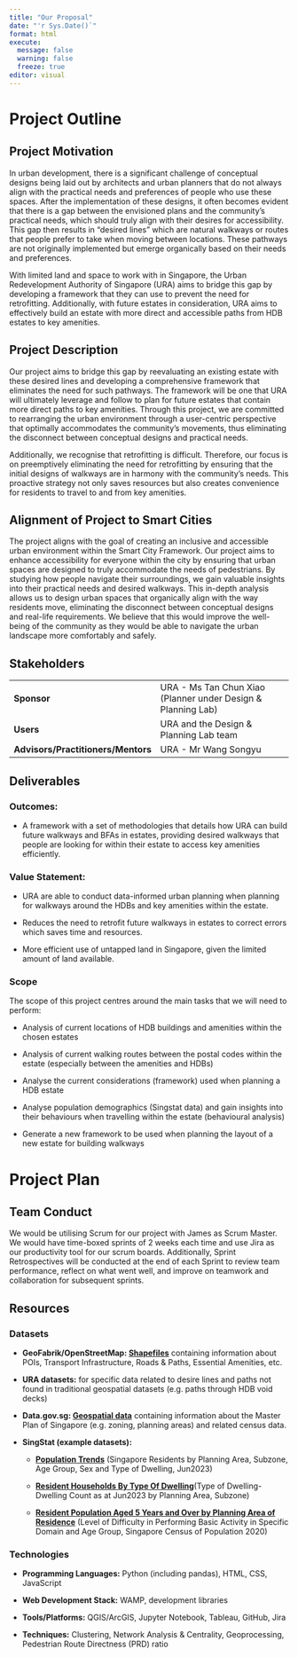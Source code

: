 ```yaml
---
title: "Our Proposal"
date: "'r Sys.Date()`"
format: html
execute: 
  message: false
  warning: false
  freeze: true
editor: visual
---
```


# Project Outline

## Project Motivation

In urban development, there is a significant challenge of conceptual designs being laid out by architects and urban planners that do not always align with the practical needs and preferences of people who use these spaces. After the implementation of these designs, it often becomes evident that there is a gap between the envisioned plans and the community's practical needs, which should truly align with their desires for accessibility. This gap then results in “desired lines” which are natural walkways or routes that people prefer to take when moving between locations. These pathways are not originally implemented but emerge organically based on their needs and preferences.

With limited land and space to work with in Singapore, the Urban Redevelopment Authority of Singapore (URA) aims to bridge this gap by developing a framework that they can use to prevent the need for retrofitting. Additionally, with future estates in consideration, URA aims to effectively build an estate with more direct and accessible paths from HDB estates to key amenities.

## Project Description

Our project aims to bridge this gap by reevaluating an existing estate with these desired lines and developing a comprehensive framework that eliminates the need for such pathways. The framework will be one that URA will ultimately leverage and follow to plan for future estates that contain more direct paths to key amenities. Through this project, we are committed to rearranging the urban environment through a user-centric perspective that optimally accommodates the community's movements, thus eliminating the disconnect between conceptual designs and practical needs.

Additionally, we recognise that retrofitting is difficult. Therefore, our focus is on preemptively eliminating the need for retrofitting by ensuring that the initial designs of walkways are in harmony with the community's needs. This proactive strategy not only saves resources but also creates convenience for residents to travel to and from key amenities.

## **Alignment of Project to Smart Cities**

The project aligns with the goal of creating an inclusive and accessible urban environment within the Smart City Framework. Our project aims to enhance accessibility for everyone within the city by ensuring that urban spaces are designed to truly accommodate the needs of pedestrians. By studying how people navigate their surroundings, we gain valuable insights into their practical needs and desired walkways. This in-depth analysis allows us to design urban spaces that organically align with the way residents move, eliminating the disconnect between conceptual designs and real-life requirements. We believe that this would improve the well-being of the community as they would be able to navigate the urban landscape more comfortably and safely. 

## **Stakeholders**

|                                    |                                                               |
|--------------------------|---------------------------------------------|
| **Sponsor**                        | URA - Ms Tan Chun Xiao (Planner under Design & Planning Lab)  |
| **Users**                          | URA and the Design & Planning Lab team                        |
| **Advisors/Practitioners/Mentors** | URA - Mr Wang Songyu                                          |

## **Deliverables**

### **Outcomes:** 

-   A framework with a set of methodologies that details how URA can build future walkways and BFAs in estates, providing desired walkways that people are looking for within their estate to access key amenities efficiently.

### **Value Statement:** 

-   URA are able to conduct data-informed urban planning when planning for walkways around the HDBs and key amenities within the estate.

-   Reduces the need to retrofit future walkways in estates to correct errors which saves time and resources.

-   More efficient use of untapped land in Singapore, given the limited amount of land available.

### **Scope**

The scope of this project centres around the main tasks that we will need to perform:

-   Analysis of current locations of HDB buildings and amenities within the chosen estates

-   Analysis of current walking routes between the postal codes within the estate (especially between the amenities and HDBs)

-   Analyse the current considerations (framework) used when planning a HDB estate

-   Analyse population demographics (Singstat data) and gain insights into their behaviours when travelling within the estate (behavioural analysis)

-   Generate a new framework to be used when planning the layout of a new estate for building walkways

# Project Plan

## Team Conduct

We would be utilising Scrum for our project with James as Scrum Master. We would have time-boxed sprints of 2 weeks each time and use Jira as our productivity tool for our scrum boards. Additionally, Sprint Retrospectives will be conducted at the end of each Sprint to review team performance, reflect on what went well, and improve on teamwork and collaboration for subsequent sprints.

## Resources

### Datasets

-   **GeoFabrik/OpenStreetMap: [Shapefiles](https://download.geofabrik.de/asia/malaysia-singapore-brunei.html)** containing information about POIs, Transport Infrastructure, Roads & Paths, Essential Amenities, etc.

-   **URA datasets:** for specific data related to desire lines and paths not found in traditional geospatial datasets (e.g. paths through HDB void decks)

-   **Data.gov.sg: [Geospatial data](https://beta.data.gov.sg/collections?formats=KML%7CKMZ&sort=Last%20updated)** containing information about the Master Plan of Singapore (e.g. zoning, planning areas) and related census data.

-   **SingStat (example datasets):**

    -   [**Population Trends**](https://www.singstat.gov.sg/publications/population/population-trends) (Singapore Residents by Planning Area, Subzone, Age Group, Sex and Type of Dwelling, Jun2023)

    -   [**Resident Households By Type Of Dwelling**](https://www.singstat.gov.sg/-/media/files/find_data/population/statistical_tables/hsetod2023.ashx)(Type of Dwelling-Dwelling Count as at Jun2023 by Planning Area, Subzone)

    -   [**Resident Population Aged 5 Years and Over by Planning Area of Residence**](https://www.singstat.gov.sg/publications/reference/cop2020/cop2020-sr2/census20_stat_release2) (Level of Difficulty in Performing Basic Activity in Specific Domain and Age Group, Singapore Census of Population 2020)

### Technologies

-   **Programming Languages:** Python (including pandas), HTML, CSS, JavaScript 

-   **Web Development Stack:** WAMP, development libraries

-   **Tools/Platforms:** QGIS/ArcGIS, Jupyter Notebook, Tableau, GitHub, Jira

-   **Techniques:** Clustering, Network Analysis & Centrality, Geoprocessing, Pedestrian Route Directness (PRD) ratio
